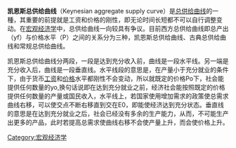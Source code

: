 {{multiple issues|
{{Expert|time=2014-01-20}}
{{dead end|time=2014-01-18T17:25:36+00:00}}
{{expand|time=2014-01-18T17:25:36+00:00}}
{{unreferenced|time=2014-01-18T17:25:36+00:00}}
}}
'''凯恩斯总供给曲线'''（Keynesian aggregate supply curve）是[[总供给曲线|总供给曲线]]的一種，其重要的前提就是工资和价格的刚性，即无论时间长短都不可以自行调整变动。在[[宏观经济学|宏观经济学]]中，总供给曲线一向较具有争议。目前西方总供给曲线即总产出（yf）与价格水平（P）之间的关系分为三种，凯恩斯总供给曲线、古典总供给曲线和常规总供给曲线。

凯恩斯总供给曲线分两段，一段是达到充分收入前，曲线是一段水平线。另一端是充分收入后，曲线是一段垂直线。水平线段的意思是，在产量小于充分就业的条件下，由于货币[[工资|工资]]和[[价格|价格]]水平都刚性不会变动，所以就既定的价格Po下，社会能提供任何数量的yo,换句话说即在达到充分就业之前，经济社会能按照既定的价格提供任何数量的产量或国民收入，水平线上，若国家使用增加需求的政策使总需求曲线右移，可以使交点不断右移直到交在E0，即能使经济达到充分状态。垂直线的意思是在达到充分就业之后，社会已经没有多余的生产能力，从而，不可能生产出更多的产品，此时若提高总需求使曲线右移不会使产量上升，而会使价格上升。

[[Category:宏观经济学|Category:宏观经济学]]